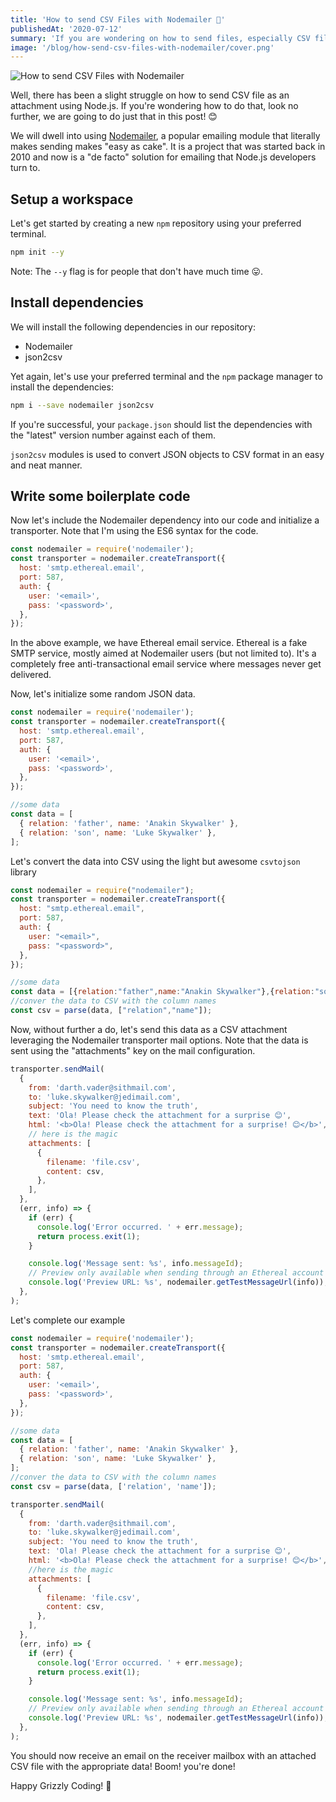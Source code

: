 ```yaml
---
title: 'How to send CSV Files with Nodemailer 📨'
publishedAt: '2020-07-12'
summary: 'If you are wondering on how to send files, especially CSV files as attachments in Nodejs, then look no further, we are going to do just that in this post using Nodemailer. I promise you it is going to be easy as cake. 😊'
image: '/blog/how-send-csv-files-with-nodemailer/cover.png'
---
```


![How to send CSV Files with Nodemailer](/blog/how-send-csv-files-with-nodemailer/cover.png)

Well, there has been a slight struggle on how to send CSV file as an attachment using Node.js. If you're wondering how to do that, look no further, we are going to do just that in this post! 😊

We will dwell into using [Nodemailer](https://nodemailer.com/about/), a popular emailing module that literally makes sending makes "easy as cake". It is a project that was started back in 2010 and now is a "de facto" solution for emailing that Node.js developers turn to.

## Setup a workspace

Let's get started by creating a new `npm` repository using your preferred terminal.

```bash
npm init --y
```

Note: The `--y` flag is for people that don't have much time 😛.

## Install dependencies

We will install the following dependencies in our repository:

- Nodemailer
- json2csv

Yet again, let's use your preferred terminal and the `npm` package manager to install the dependencies:

```bash
npm i --save nodemailer json2csv
```

If you're successful, your `package.json` should list the dependencies with the "latest" version number against each of them.

`json2csv` modules is used to convert JSON objects to CSV format in an easy and neat manner.

## Write some boilerplate code

Now let's include the Nodemailer dependency into our code and initialize a transporter. Note that I'm using the ES6 syntax for the code.

```jsx
const nodemailer = require('nodemailer');
const transporter = nodemailer.createTransport({
  host: 'smtp.ethereal.email',
  port: 587,
  auth: {
    user: '<email>',
    pass: '<password>',
  },
});
```

In the above example, we have Ethereal email service. Ethereal is a fake SMTP service, mostly aimed at Nodemailer users (but not limited to). It's a completely free anti-transactional email service where messages never get delivered.

Now, let's initialize some random JSON data.

```jsx
const nodemailer = require('nodemailer');
const transporter = nodemailer.createTransport({
  host: 'smtp.ethereal.email',
  port: 587,
  auth: {
    user: '<email>',
    pass: '<password>',
  },
});

//some data
const data = [
  { relation: 'father', name: 'Anakin Skywalker' },
  { relation: 'son', name: 'Luke Skywalker' },
];
```

Let's convert the data into CSV using the light but awesome `csvtojson` library

```jsx
const nodemailer = require("nodemailer");
const transporter = nodemailer.createTransport({
  host: "smtp.ethereal.email",
  port: 587,
  auth: {
    user: "<email>",
    pass: "<password>",
  },
});

//some data
const data = [{relation:"father",name:"Anakin Skywalker"},{relation:"son",name:"Luke Skywalker"},...];
//conver the data to CSV with the column names
const csv = parse(data, ["relation","name"]);
```

Now, without further a do, let's send this data as a CSV attachment leveraging the Nodemailer transporter mail options. Note that the data is sent using the "attachments" key on the mail configuration.

```jsx
transporter.sendMail(
  {
    from: 'darth.vader@sithmail.com',
    to: 'luke.skywalker@jedimail.com',
    subject: 'You need to know the truth',
    text: 'Ola! Please check the attachment for a surprise 😊',
    html: '<b>Ola! Please check the attachment for a surprise! 😊</b>',
    // here is the magic
    attachments: [
      {
        filename: 'file.csv',
        content: csv,
      },
    ],
  },
  (err, info) => {
    if (err) {
      console.log('Error occurred. ' + err.message);
      return process.exit(1);
    }

    console.log('Message sent: %s', info.messageId);
    // Preview only available when sending through an Ethereal account
    console.log('Preview URL: %s', nodemailer.getTestMessageUrl(info));
  },
);
```

Let's complete our example

```jsx
const nodemailer = require('nodemailer');
const transporter = nodemailer.createTransport({
  host: 'smtp.ethereal.email',
  port: 587,
  auth: {
    user: '<email>',
    pass: '<password>',
  },
});

//some data
const data = [
  { relation: 'father', name: 'Anakin Skywalker' },
  { relation: 'son', name: 'Luke Skywalker' },
];
//conver the data to CSV with the column names
const csv = parse(data, ['relation', 'name']);

transporter.sendMail(
  {
    from: 'darth.vader@sithmail.com',
    to: 'luke.skywalker@jedimail.com',
    subject: 'You need to know the truth',
    text: 'Ola! Please check the attachment for a surprise 😊',
    html: '<b>Ola! Please check the attachment for a surprise! 😊</b>',
    //here is the magic
    attachments: [
      {
        filename: 'file.csv',
        content: csv,
      },
    ],
  },
  (err, info) => {
    if (err) {
      console.log('Error occurred. ' + err.message);
      return process.exit(1);
    }

    console.log('Message sent: %s', info.messageId);
    // Preview only available when sending through an Ethereal account
    console.log('Preview URL: %s', nodemailer.getTestMessageUrl(info));
  },
);
```

You should now receive an email on the receiver mailbox with an attached CSV file with the appropriate data! Boom! you're done!

Happy Grizzly Coding! 🐻
